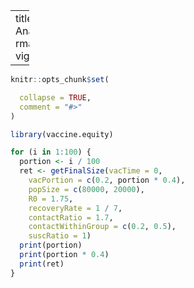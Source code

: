 ---
title: "Sensitivity Analysis"
output: rmarkdown::html_vignette
vignette: >
  %\VignetteIndexEntry{Sensitivity Analysis}
  %\VignetteEngine{knitr::rmarkdown}
  %\VignetteEncoding{UTF-8}

  ---

```r
knitr::opts_chunk$set(

  collapse = TRUE,
  comment = "#>"
)
```

```r
library(vaccine.equity)
```

```r
for (i in 1:100) {
  portion <- i / 100
  ret <- getFinalSize(vacTime = 0,
    vacPortion = c(0.2, portion * 0.4),
    popSize = c(80000, 20000),
    R0 = 1.75,
    recoveryRate = 1 / 7,
    contactRatio = 1.7,
    contactWithinGroup = c(0.2, 0.5),
    suscRatio = 1)
  print(portion)
  print(portion * 0.4)
  print(ret)
}
```
